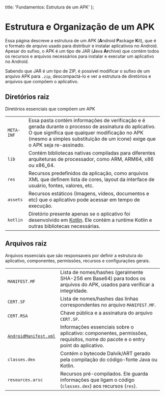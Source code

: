   title: 'Fundamentos: Estrutura de um APK'
};

# Estrutura e Organização de um APK

Essa página descreve a estrutura de um APK (**A**ndroid **P**ackage **K**it), que é o formato de arquivo usado para distribuir e instalar aplicativos no Android. Apesar do sufixo, o APK é um tipo de JAR (**J**ava **Ar**chive) que contém todos os recursos e arquivos necessários para instalar e executar um aplicativo no Android.

Sabendo que JAR é um tipo de ZIP, é possível modificar o sufixo de um arquivo APK para `.zip`, descompactá-lo e ver a estrutura de diretórios e arquivos que compõem o aplicativo.

## Diretórios raiz

Diretórios essenciais que compõem um APK

|            |                                                                                                                                                        |
| ---------- | ------------------------------------------------------------------------------------------------------------------------------------------------------ |
| `META-INF` | Essa pasta contém informações de verificação e é gerada durante o processo de assinatura do aplicativo. O que significa que qualquer modificação no APK (mesmo a simples substituição de um ícone) exige que o APK seja re-assinado.                                                                       |
| `lib`      | Contém bibliotecas nativas compiladas para diferentes arquiteturas de processador, como ARM, ARM64, x86 ou x86_64.                                                                           |
| `res`      | Recursos predefinidos da aplicação, como arquivos XML que definem lista de cores, layout da interface de usuário, fontes, valores, etc.                |
| `assets`   | Recursos estáticos (Imagens, vídeos, documentos e etc) que o aplicativo pode acessar em tempo de execução.                                             |
| `kotlin`   | Diretório presente apenas se o aplicativo foi desenvolvido em [Kotlin](https://developer.android.com/kotlin/). Ele contém a runtime Kotlin e outras bibliotecas necessárias. |

## Arquivos raiz

Arquivos essenciais que são responsaveis por definir a estrutura do aplicativo, componentes, permissões, recursos e configurações gerais.

|                                                        |                                                                                                                               |
| ------------------------------------------------------ | ----------------------------------------------------------------------------------------------------------------------------- |
| `MANIFEST.MF`                                          | Lista de nomes/hashes (geralmente SHA-256 em Base64) para todos os arquivos do APK, usados para verificar a integridade.                                            |
| `CERT.SF`                                              | Lista de nomes/hashes das linhas correspondentes no arquivo `MANIFEST.MF`.                                                    |
| `CERT.RSA`                                             | Chave pública e a assinatura do arquivo `CERT.SF`.                                                                            |
| [`AndroidManifest.xml`](/foundations/android-manifest) | Informações essenciais sobre o aplicativo: componentes, permissões, requisitos, nome do pacote e o entry point do aplicativo. |
| `classes.dex`                                          | Contém o bytecode Dalvik/ART gerado pela compilação do código-fonte Java ou Kotlin.              |
| `resources.arsc`                                       | Recursos pré-compilados. Ele guarda informações que ligam o código (`classes.dex`) aos recursos (`res`).                      |
